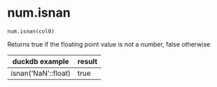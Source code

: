 # num.isnan { #duckops.num.isnan }

`num.isnan(col0)`

Returns true if the floating point value is not a number, false otherwise

| duckdb example | result |
| -------------- | ------ |
| isnan('NaN'::float) | true |
